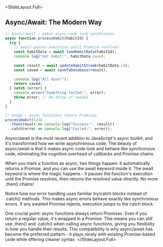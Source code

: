 
<SlideLayout.Full>
## Async/Await: The Modern Way
<CodeDisplay >
  <File name="example.js">
    
```javascript
// Async/await - makes async code look synchronous
async function processHabit(habitId) {
  try {
    // await pauses execution until Promise resolves
    const habitData = await loadHabitData(habitId);
    console.log("Got habit:", habitData.name);
    
    const result = await updateHabitStreak(habitData.id);
    const saved = await saveToDatabase(result);
    
    console.log("All done!");
    return saved;
  } catch (error) {
    console.error("Something failed:", error);
    throw error; // Re-throw if needed
  }
}

// Usage - async functions return Promises
processHabit(123)
  .then(result => console.log("Success:", result))
  .catch(error => console.log("Failed:", error));
```
    
  </File>
</CodeDisplay>
<Notes>
Async/await is the most recent addition to JavaScript's async toolkit, and it's transformed how we write asynchronous code. The beauty of async/await is that it makes async code look and behave like synchronous code, eliminating the cognitive overhead of callbacks and Promise chains.

When you mark a function as async, two things happen: it automatically returns a Promise, and you can use the await keyword inside it. The await keyword is where the magic happens - it pauses the function's execution until the Promise resolves, then returns the resolved value directly. No more .then() chains!

Notice how our error handling uses familiar try/catch blocks instead of .catch() methods. This makes async errors behave exactly like synchronous errors. If any awaited Promise rejects, execution jumps to the catch block.

One crucial point: async functions always return Promises. Even if you return a regular value, it's wrapped in a Promise. This means you can still use .then() and .catch() when calling async functions, giving you flexibility in how you handle their results. This compatibility is why async/await has become the preferred pattern - it plays nicely with existing Promise-based code while offering cleaner syntax.
</Notes>
</SlideLayout.Full>
